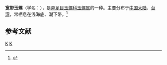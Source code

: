 {{Speciesbox 
| taxon = Natica bibalteata
| binomial_authority = (Sowerby, 1914)
}}
'''宽带玉螺'''（学名：''{{lang|la|Natica bibalteata}}''），是[[异足目|异足目]][[玉螺科|玉螺科]][[玉螺属|玉螺属]]的一种。主要分布于[[中国大陆|中国大陆]]、[[台湾|台湾]]，常栖息在浅海底、潮下带。<ref>{{cite web|url=http://shell.sinica.edu.tw/chinese/shellbase_detail.php?science_no=658|title=国际贝库：宽带玉螺|publisher=台湾贝类资料库|accessdate=2009-08-11}}</ref>

== 参考文献 ==
{{reflist|2}}
{{Taxonbar|from=Q13878109}}

[[Category:玉螺属|K]]
[[Category:_1914年描述的动物|K]]